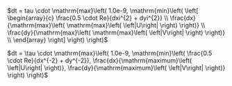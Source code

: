 $dt = tau \cdot \mathrm{max}\left( 1.0e-9, \mathrm{min}\left( \left[
\begin{array}{c}
\frac{0.5 \cdot Re}{dxi^{2} + dyi^{2}} \\
\frac{dx}{\mathrm{max}\left( \mathrm{max}\left( \left|U\right| \right) \right)} \\
\frac{dy}{\mathrm{max}\left( \mathrm{max}\left( \left|V\right| \right) \right)} \\
\end{array}
\right] \right) \right)$


$dt = \tau \cdot \mathrm{max}\left( 1.0e-9, \mathrm{min}\left( \frac{0.5 \cdot Re}{dx^{-2} + dy^{-2}}, \frac{dx}{\mathrm{maximum}\left( \left|U\right| \right)}, \frac{dy}{\mathrm{maximum}\left( \left|V\right| \right)} \right) \right)$
